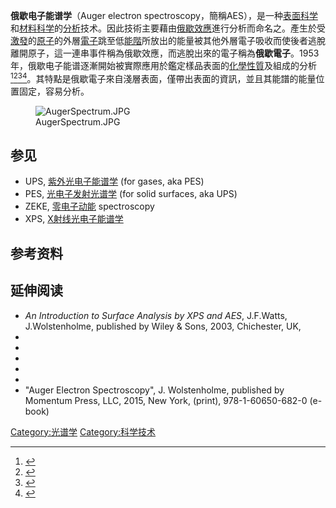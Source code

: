 '''俄歇电子能谱学'''（Auger electron spectroscopy，簡稱AES），是一种[[表面科学|表面科学]]和[[材料科学|材料科学]]的[[分析|分析]]技术。因此技術主要藉由[[俄歇效應|俄歇效應]]進行分析而命名之。產生於受[[激發|激發]]的[[原子|原子]]的外層[[電子|電子]]跳至低[[能階|能階]]所放出的能量被其他外層電子吸收而使後者逃脫離開原子，這一連串事件稱為俄歇效應，而逃脫出來的電子稱為'''俄歇電子'''。1953年，俄歇电子能谱逐漸開始被實際應用於鑑定樣品表面的[[化學性質|化學性質]]及組成的分析<ref name="carlson">{{cite book |last=Thomas A. |first=Carlson |year=1975 |title=Photoelectron and Auger Spectroscopy |url=https://archive.org/details/photoelectronaug0000carl |location=New York |publisher=Plenum Press |isbn=0-306-33901-3}}</ref><ref name="briggs_sheah1983">{{cite book |last=Briggs |first=David |author2=Martin P. Seah |year=1983 |title=Practical Surface Analysis by Auger and X-ray Photoelectron Spectroscopy |location=Chichester |publisher=John Wiley & Sons |isbn=0-471-26279-X}}</ref><ref name="thompson1985">{{cite book |last=Thompson |first=Michael |author2=M. D. Baker |author3=A. Christie |author4=J. F. Tyson  |year=1985 |title=Auger Electron Spectroscopy |url=https://archive.org/details/augerelectronspe0000unse |location=Chichester |publisher=John Wiley & Sons |isbn=0-471-04377-X}}</ref><ref name="davis1980">{{cite book |author=Davis, L. E. (ed.) |year=1980 |title=Modern Surface Analysis: Metallurgical Applications of Auger Electron Spectroscopy (AES) and X-ray Photoelectron Spectroscopy (XPS) |location=Warrendale |publisher=The Metallurgical Society of AIME |isbn=0-89520-358-8}}</ref>。其特點是俄歇電子來自淺層表面，僅帶出表面的資訊，並且其能譜的能量位置固定，容易分析。

[[File:AugerSpectrum.JPG|thumb]]

== 参见 ==
*UPS, [[紫外光电子能谱学|紫外光电子能谱学]] (for gases, aka PES)
*PES,  [[光电子发射光谱学|光电子发射光谱学]] (for solid surfaces, aka UPS)
*ZEKE,  [[零电子动能|零电子动能]] spectroscopy
*XPS, [[X射线光电子能谱学|X射线光电子能谱学]]

== 参考资料 ==
{{reflist|30em}}

==延伸阅读 ==
{{refbegin}}
*''An Introduction to Surface Analysis by XPS and AES'', J.F.Watts, J.Wolstenholme, published by Wiley & Sons, 2003, Chichester, UK, {{ISBN|978-0-470-84713-8}}
*{{cite journal |last=Jenkins |first=Leslie H. |author2=M. F. Chung |date=September 1970 |title= Auger electron energies of the outer shell electrons |journal=Surface Science |volume=22 |issue=2 |pages=479–485 |doi=10.1016/0039-6028(70)90099-3|bibcode = 1970SurSc..22..479C }}
*{{cite journal |last=Larkins |first=F. P. |date=October 1977 |title=Semiempirical Auger-electron energies for elements 10 ≤ Z ≤ 100 |journal=Atomic Data and Nuclear Data Tables |volume=20 |issue=4 |pages=311–387 |doi=10.1016/0092-640X(77)90024-9|bibcode = 1977ADNDT..20..311L }}
*{{cite journal |last=Burhop |first=E. H. S. |date=July 1955 |title=Le rendement de fluorescence |journal=Journal de Physique et le Radium |volume=16 |issue=7 |pages=625–629 |doi=10.1051/jphysrad:01955001607062500|language=fr}}
*{{cite journal |last=Worthington |first=C. R. |author2=G. Tomlin |date=May 1956 |title=The Intensity of Emission of Characteristic X-Radiation |journal=[[Proceedings_of_the_Physical_Society|Proceedings of the Physical Society]] | series = Series A |volume=69 |issue=5 |pages=401–412 |doi=10.1088/0370-1298/69/5/305|bibcode = 1956PPSA...69..401W }}
*{{cite journal |last=Paparazzo |first= E. |date=December 2001 |title=Comment on 'AES and SAM microanalysis of structure ceramics by thinning and coating the backside.' Yu and Jin |journal=Surface and Interface Analysis |volume=31 |issue=12 |pages=1110–1111 |doi=10.1002/sia.1144}}
*"Auger Electron Spectroscopy", J. Wolstenholme, published by Momentum Press, LLC, 2015, New York, {{ISBN|978-1-60650-681-3}} (print), 978-1-60650-682-0 (e-book)
{{refend}}

{{DEFAULTSORT:E}}
[[Category:光谱学|Category:光谱学]]
[[Category:科学技术|Category:科学技术]]
